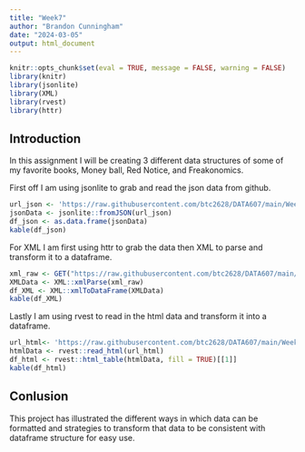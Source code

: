 ```yaml
---
title: "Week7"
author: "Brandon Cunningham"
date: "2024-03-05"
output: html_document
---
```


```r
knitr::opts_chunk$set(eval = TRUE, message = FALSE, warning = FALSE)
library(knitr)
library(jsonlite)
library(XML)
library(rvest)
library(httr)
```

## Introduction

In this assignment I will be creating 3 different data structures of some of my favorite books, Money ball, Red Notice, and Freakonomics.

First off I am using jsonlite to grab and read the json data from github.

```r
url_json <- 'https://raw.githubusercontent.com/btc2628/DATA607/main/Week%207%20Assignment/books.json'
jsonData <- jsonlite::fromJSON(url_json)
df_json <- as.data.frame(jsonData)
kable(df_json)
```

For XML I am first using httr to grab the data then XML to parse and transform it to a dataframe.

```r
xml_raw <- GET("https://raw.githubusercontent.com/btc2628/DATA607/main/Week%207%20Assignment/books.xml")
XMLData <- XML::xmlParse(xml_raw)
df_XML <- XML::xmlToDataFrame(XMLData)
kable(df_XML)
```
 Lastly I am using rvest to read in the html data and transform it into a dataframe.

```r
url_html<- 'https://raw.githubusercontent.com/btc2628/DATA607/main/Week%207%20Assignment/books.html'
htmlData <- rvest::read_html(url_html)
df_html <- rvest::html_table(htmlData, fill = TRUE)[[1]]
kable(df_html)
```

## Conlusion
This project has illustrated the different ways in which data can be formatted and strategies to transform that data to be consistent with dataframe structure for easy use.
